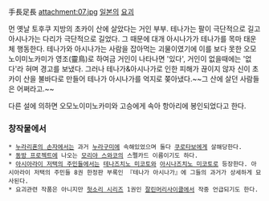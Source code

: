 手長足長
attachment:07.jpg
[[일본]]의 [[요괴]]

먼 옛날 토후쿠 지방의 초카이 산에 살았다는 거인 부부. 테나가는 팔이 극단적으로 길고 아시나가는 다리가 극단적으로 길었다. 그 때문에 대개 아시나가가 테나가를 목마 태운체 행동한다. 테나가와 아시나가는 사람을 잡아먹는 괴물이였기에 이를 보다 못한 오모노이미노카미가 영조(靈鳥)로 하여금 거인이 나타나면 '있다', 거인이 없을때에는 '없다'라 혀며 경고를 보냈다. 그러나 테나가&아시나가로 인한 피해가 끊이지 않자 신이 초카이 산을 불바다로 만들어 테나가 아시나가를 억지로 쫒아냈다.~~그 산에 살던 사람들은 어쩌라고.~~

다른 설에 의하면 오모노이미노카미와 고승에게 속아 항아리에 봉인되었다고 한다.

=== 창작물에서 ===
 * [[누라리횬의 손자]]에서는 과거 [[누라구미]]에 속해있었으며 둘다 [[쿠로타보]]에게 살해당한다. 
 * [[동방 프로젝트]]에 나오는 [[모리야 스와코]]의 스펠카드 이름이기도 하다.
 * [[아시아라이 저택의 주민들]]에서는 [[테나즈치노 미코토]]와 [[아시나즈치노 미코토]]로 등장한다. 아시아라이 저택의 주민들 8권 한정판 부록인 『테나가 아시나가』에 그들의 과거가 상세하게 묘사된다.
 * 요괴관련 작품은 아니지만 [[헛소리 시리즈]] 1권인 [[잘린머리사이클]]에서 작중 언급되기도 한다.
